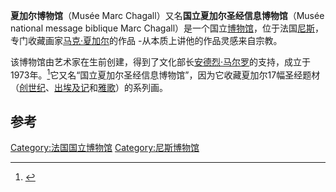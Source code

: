 {{Coord|43|42|33.00|N|7|16|10.33|E|display=title|type:landmark}}
{{Infobox Museum
 |name          = 夏加尔博物馆
 |image         = Musée Marc Chagall.jpg
 |latitude      = 43.709167
 |longitude     = 7.269536
 |established   = 1973年
 |location      = 法国尼斯梅纳德博士大街
 |type          = [[美术馆|美术馆]]
 |website       = [http://www.musee-chagall.fr/ www.musee-chagall.fr/]}}
'''夏加尔博物馆'''（Musée Marc Chagall）又名'''国立夏加尔圣经信息博物馆'''（Musée national message biblique Marc Chagall）是一个国立[[博物馆|博物馆]]，位于法国[[尼斯|尼斯]]，专门收藏画家[[马克·夏加尔|马克·夏加尔]]的作品 -从本质上讲他的作品灵感来自宗教。

该博物馆由艺术家在生前创建，得到了文化部长[[安德烈·马尔罗|安德烈·马尔罗]]的支持，成立于1973年。<ref>{{cite web |title=Musée national Marc Chagall, Nice, visite à Nice |url=http://www.cote.azur.fr/actualites/info_expositions-et-visites_vie-spirituelle-et-humanisme_368469.htm |publisher=Côte d'Azur |language=fr |accessdate=2 June 2011 |archive-date=2014-01-05 |archive-url=https://web.archive.org/web/20140105124108/http://www.cote.azur.fr/actualites/info_expositions-et-visites_vie-spirituelle-et-humanisme_368469.htm |dead-url=no }}</ref>它又名“国立夏加尔圣经信息博物馆”，因为它收藏夏加尔17幅圣经题材（[[创世纪|创世纪]]、[[出埃及记|出埃及记]]和[[雅歌|雅歌]]）的系列画。

==参考==
{{Reflist}}

[[Category:法国国立博物馆|Category:法国国立博物馆]]
[[Category:尼斯博物馆|Category:尼斯博物馆]]